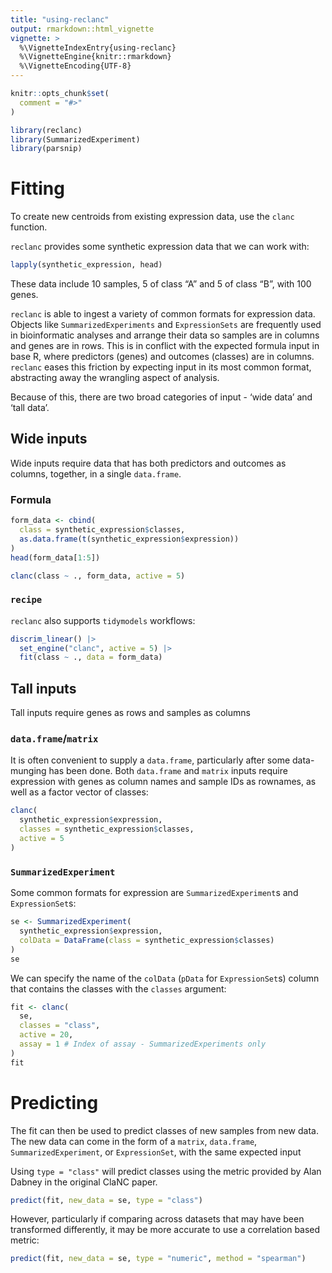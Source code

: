 ```yaml
---
title: "using-reclanc"
output: rmarkdown::html_vignette
vignette: >
  %\VignetteIndexEntry{using-reclanc}
  %\VignetteEngine{knitr::rmarkdown}
  %\VignetteEncoding{UTF-8}
---
```


```r
knitr::opts_chunk$set(
  comment = "#>"
)
```

```r
library(reclanc)
library(SummarizedExperiment)
library(parsnip)
```

# Fitting

To create new centroids from existing expression data, use the `clanc` function.

`reclanc` provides some synthetic expression data that we can work with:

```r
lapply(synthetic_expression, head)
```

These data include 10 samples, 5 of class "A" and 5 of class "B", with 100 genes.

`reclanc` is able to ingest a variety of common formats for expression data. Objects like `SummarizedExperiments` and `ExpressionSets` are frequently used in bioinformatic analyses and arrange their data so samples are in columns and genes are in rows. This is in conflict with the expected formula input in base R, where predictors (genes) and outcomes (classes) are in columns. `reclanc` eases this friction by expecting input in its most common format, abstracting away the wrangling aspect of analysis.

Because of this, there are two broad categories of input - 'wide data' and 'tall data'.


## Wide inputs

Wide inputs require data that has both predictors and outcomes as columns, together, in a single `data.frame`.

### Formula

```r
form_data <- cbind(
  class = synthetic_expression$classes,
  as.data.frame(t(synthetic_expression$expression))
)
head(form_data[1:5])
```

```r
clanc(class ~ ., form_data, active = 5)
```

### `recipe`

`reclanc` also supports `tidymodels` workflows:

```r
discrim_linear() |>
  set_engine("clanc", active = 5) |>
  fit(class ~ ., data = form_data)
```

## Tall inputs

Tall inputs require genes as rows and samples as columns

### `data.frame`/`matrix`

It is often convenient to supply a `data.frame`, particularly after some data-munging has been done. Both `data.frame` and `matrix` inputs require expression with genes as column names and sample IDs as rownames, as well as a factor vector of classes:


```r
clanc(
  synthetic_expression$expression,
  classes = synthetic_expression$classes,
  active = 5
)
```

### `SummarizedExperiment`

Some common formats for expression are `SummarizedExperiment`s and `ExpressionSet`s:

```r
se <- SummarizedExperiment(
  synthetic_expression$expression,
  colData = DataFrame(class = synthetic_expression$classes)
)
se
```

We can specify the name of the `colData` (`pData` for `ExpressionSet`s) column that contains the classes with the `classes` argument:

```r
fit <- clanc(
  se,
  classes = "class",
  active = 20,
  assay = 1 # Index of assay - SummarizedExperiments only
)
fit
```

# Predicting

The fit can then be used to predict classes of new samples from new data. The new data can come in the form of a `matrix`, `data.frame`, `SummarizedExperiment`, or `ExpressionSet`, with the same expected input


Using `type = "class"` will predict classes using the metric provided by Alan Dabney in the original ClaNC paper.

```r
predict(fit, new_data = se, type = "class")
```

However, particularly if comparing across datasets that may have been transformed differently, it may be more accurate to use a correlation based metric:

```r
predict(fit, new_data = se, type = "numeric", method = "spearman")
```
